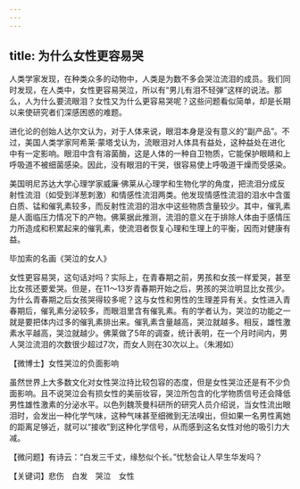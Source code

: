 ```yaml
---
---
---
```

title: 为什么女性更容易哭
---




人类学家发现，在种类众多的动物中，人类是为数不多会哭泣流泪的成员。我们同时发现，在人类中，女性更容易哭泣，所以有“男儿有泪不轻弹”这样的说法。那么，人为什么要流眼泪？女性又为什么更容易哭呢？这些问题看似简单，却是长期以来使研究者们深感困惑的难题。

进化论的创始人达尔文认为，对于人体来说，眼泪本身是没有意义的“副产品”。不过，美国人类学家阿希莱·蒙塔戈认为，流眼泪对人体具有益处，这种益处在进化中有一定影响。眼泪中含有溶菌酶，这是人体的一种自卫物质，它能保护眼睛和上呼吸道不被细菌感染。因此，没有眼泪的干哭，很容易使上呼吸道干燥而受感染。

美国明尼苏达大学心理学家威廉·佛莱从心理学和生物化学的角度，把流泪分成反射性流泪（如受到洋葱刺激）和情感性流泪两类。他发现情感性流泪的泪水中含蛋白质、锰和催乳素较多，而反射性流泪的泪水中这些物质含量较少。其中，催乳素是人面临压力情况下的产物。佛莱据此推测，流泪的意义在于排除人体由于感情压力所造成和积累起来的催乳素，使流泪者恢复心理和生理上的平衡，因而对健康有益。

毕加索的名画《哭泣的女人》



女性更容易哭，这句话对吗？实际上，在青春期之前，男孩和女孩一样爱哭，甚至比女孩还要爱哭。但是，在11～13岁青春期开始之后，男孩的哭泣明显比女孩少。为什么青春期之后女孩哭得较多呢？这与女性和男性的生理差异有关。女性进入青春期后，催乳素分泌较多，而眼泪里含有催乳素。有的学者认为，哭泣的功能之一就是要把体内过多的催乳素排出来。催乳素含量越高，哭泣就越多。相反，雄性激素水平越高，哭泣就越少。佛莱做了5年的调查，统计表明，在一个月时间内，男人哭泣流泪的次数很少超过7次，而女人则在30次以上。（朱湘如）





【微博士】女性哭泣的负面影响

虽然世界上大多数文化对女性哭泣持比较包容的态度，但是女性哭泣还是有不少负面影响。且不说哭泣会有损女性的美丽妆容，哭泣所包含的化学物质信号还会降低男性雄性激素的分泌水平。以色列魏茨曼科研所的研究人员介绍说，当女性流出眼泪时，会发出一种化学气味，这种气味甚至细微到无法嗅出，但如果一名男性离她的距离足够近，就可以“接收”到这种化学信号，从而感到这名女性对他的吸引力大减。

【微问题】有诗云：“白发三千丈，缘愁似个长。”忧愁会让人早生华发吗？

【关键词】悲伤　白发　哭泣　女性